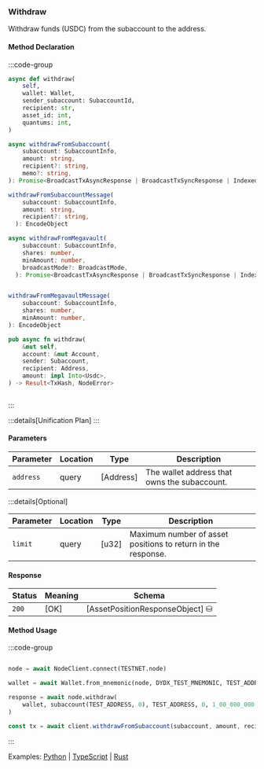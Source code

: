 ### Withdraw

Withdraw funds (USDC) from the subaccount to the address.

#### Method Declaration

:::code-group

```python [Python]
async def withdraw(
    self,
    wallet: Wallet,
    sender_subaccount: SubaccountId,
    recipient: str,
    asset_id: int,
    quantums: int,
)
```

```typescript [TypeScript]
async withdrawFromSubaccount(
    subaccount: SubaccountInfo,
    amount: string,
    recipient?: string,
    memo?: string,
): Promise<BroadcastTxAsyncResponse | BroadcastTxSyncResponse | IndexedTx>

withdrawFromSubaccountMessage(
    subaccount: SubaccountInfo,
    amount: string,
    recipient?: string,
  ): EncodeObject

async withdrawFromMegavault(
    subaccount: SubaccountInfo,
    shares: number,
    minAmount: number,
    broadcastMode?: BroadcastMode,
  ): Promise<BroadcastTxAsyncResponse | BroadcastTxSyncResponse | IndexedTx>


withdrawFromMegavaultMessage(
    subaccount: SubaccountInfo,
    shares: number,
    minAmount: number,
): EncodeObject
```

```rust [Rust]
pub async fn withdraw(
    &mut self,
    account: &mut Account,
    sender: Subaccount,
    recipient: Address,
    amount: impl Into<Usdc>,
) -> Result<TxHash, NodeError>
```

```url [API]
```

:::

:::details[Unification Plan]
:::

#### Parameters

| Parameter           | Location | Type               | Description                                                           |
| ------------------- | -------- | ------------------ | --------------------------------------------------------------------- |
| `address`           | query    | [Address]          | The wallet address that owns the subaccount.                          |

:::details[Optional]

| Parameter                     | Location | Type                      | Description                                                  |
| ----------------------------- | -------- | ------------------------- | ------------------------------------------------------------ |
| `limit`                       | query    | [u32]                     | Maximum number of asset positions to return in the response. |

#### Response

| Status | Meaning     | Schema                          |
| ------ | ----------- | ------------------------------- |
| `200`  | [OK]        | [AssetPositionResponseObject] ⛁ |

#### Method Usage

:::code-group

```rust [Rust]
```

```python [Python]
node = await NodeClient.connect(TESTNET.node)

wallet = await Wallet.from_mnemonic(node, DYDX_TEST_MNEMONIC, TEST_ADDRESS)

response = await node.withdraw(
    wallet, subaccount(TEST_ADDRESS, 0), TEST_ADDRESS, 0, 1_00_000_000
)
```

```typescript [TypeScript]
const tx = await client.withdrawFromSubaccount(subaccount, amount, recipient, memo);
```

:::

Examples: [Python] | [TypeScript] | [Rust]

[Python]: https://github.com/dydxprotocol/v4-clients/blob/main/v4-client-js/examples/transfer_example_subaccount_transfer.ts
[TypeScript]: https://github.com/dydxprotocol/v4-clients/blob/main/v4-client-js/examples/transfer_example_withdraw.ts
[Rust]: https://github.com/dydxprotocol/v4-clients/blob/main/v4-client-rs/client/examples/withdraw.rs
